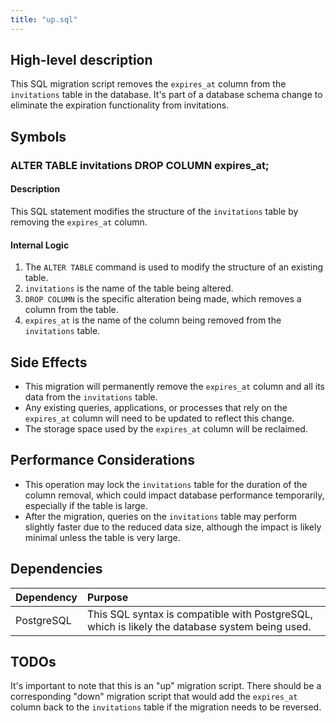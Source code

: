 ```yaml
---
title: "up.sql"
---
```


## High-level description
This SQL migration script removes the `expires_at` column from the `invitations` table in the database. It's part of a database schema change to eliminate the expiration functionality from invitations.

## Symbols

### ALTER TABLE invitations DROP COLUMN expires_at;
#### Description
This SQL statement modifies the structure of the `invitations` table by removing the `expires_at` column.

#### Internal Logic
1. The `ALTER TABLE` command is used to modify the structure of an existing table.
2. `invitations` is the name of the table being altered.
3. `DROP COLUMN` is the specific alteration being made, which removes a column from the table.
4. `expires_at` is the name of the column being removed from the `invitations` table.

## Side Effects
- This migration will permanently remove the `expires_at` column and all its data from the `invitations` table.
- Any existing queries, applications, or processes that rely on the `expires_at` column will need to be updated to reflect this change.
- The storage space used by the `expires_at` column will be reclaimed.

## Performance Considerations
- This operation may lock the `invitations` table for the duration of the column removal, which could impact database performance temporarily, especially if the table is large.
- After the migration, queries on the `invitations` table may perform slightly faster due to the reduced data size, although the impact is likely minimal unless the table is very large.

## Dependencies
| Dependency | Purpose |
|:-----------|:--------|
| PostgreSQL | This SQL syntax is compatible with PostgreSQL, which is likely the database system being used. |

## TODOs
It's important to note that this is an "up" migration script. There should be a corresponding "down" migration script that would add the `expires_at` column back to the `invitations` table if the migration needs to be reversed.